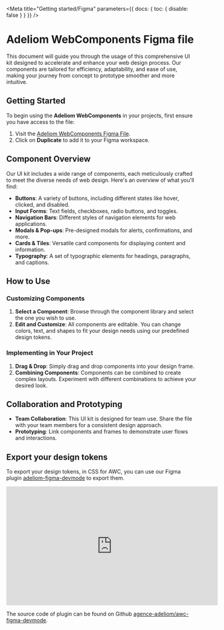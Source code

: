 
<Meta title="Getting started/Figma" parameters={{ docs: { toc: { disable: false } } }} />

# Adeliom WebComponents Figma file

This document will guide you through the usage of this comprehensive UI kit designed to accelerate and enhance your web design process. Our components are tailored for efficiency, adaptability, and ease of use, making your journey from concept to prototype smoother and more intuitive.

## Getting Started

To begin using the **Adeliom WebComponents** in your projects, first ensure you have access to the file:

1. Visit the [Adeliom WebComponents Figma File](https://www.figma.com/community/file/1311342749870424489/adeliom-webcomponents).
2. Click on **Duplicate** to add it to your Figma workspace.

## Component Overview

Our UI kit includes a wide range of components, each meticulously crafted to meet the diverse needs of web design. Here's an overview of what you'll find:

- **Buttons**: A variety of buttons, including different states like hover, clicked, and disabled.
- **Input Forms**: Text fields, checkboxes, radio buttons, and toggles.
- **Navigation Bars**: Different styles of navigation elements for web applications.
- **Modals & Pop-ups**: Pre-designed modals for alerts, confirmations, and more.
- **Cards & Tiles**: Versatile card components for displaying content and information.
- **Typography**: A set of typographic elements for headings, paragraphs, and captions.

## How to Use

### Customizing Components

1. **Select a Component**: Browse through the component library and select the one you wish to use.
2. **Edit and Customize**: All components are editable. You can change colors, text, and shapes to fit your design needs using our predefined design tokens.

### Implementing in Your Project

1. **Drag & Drop**: Simply drag and drop components into your design frame.
2. **Combining Components**: Components can be combined to create complex layouts. Experiment with different combinations to achieve your desired look.

## Collaboration and Prototyping

- **Team Collaboration**: This UI kit is designed for team use. Share the file with your team members for a consistent design approach.
- **Prototyping**: Link components and frames to demonstrate user flows and interactions.

## Export your design tokens

To export your design tokens, in CSS for AWC, you can use our Figma plugin [adeliom-figma-devmode](https://www.figma.com/community/plugin/1309621381500130306/adeliom-webcomponents-for-figma-dev-mode) to export them.

<iframe
  width="560"
  height="315"
  src="https://www.youtube-nocookie.com/embed/K461i79yWr8?si=_J416Xw5n-6Yjeq-"
  title="YouTube video player"
  frameborder="0"
  allow="accelerometer; autoplay; clipboard-write; encrypted-media; gyroscope; picture-in-picture; web-share"
  allowfullscreen
></iframe>

The source code of plugin can be found on Github [agence-adeliom/awc-figma-devmode](https://github.com/agence-adeliom/awc-figma-devmode).
